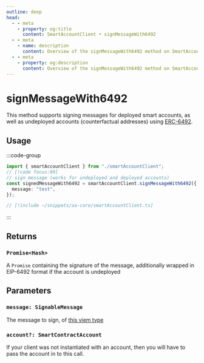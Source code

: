 ```yaml
---
outline: deep
head:
  - - meta
    - property: og:title
      content: SmartAccountClient • signMessageWith6492
  - - meta
    - name: description
      content: Overview of the signMessageWith6492 method on SmartAccountClient
  - - meta
    - property: og:description
      content: Overview of the signMessageWith6492 method on SmartAccountClient
---
```


# signMessageWith6492

This method supports signing messages for deployed smart accounts, as well as undeployed accounts (counterfactual addresses) using [ERC-6492](https://eips.ethereum.org/EIPS/eip-6492).

## Usage

:::code-group

```ts [example.ts]
import { smartAccountClient } from "./smartAccountClient";
// [!code focus:99]
// sign message (works for undeployed and deployed accounts)
const signedMessageWith6492 = smartAccountClient.signMessageWith6492({
  message: "test",
});
```

```ts [smartAccountClient.ts]
// [!include ~/snippets/aa-core/smartAccountClient.ts]
```

:::

## Returns

### `Promise<Hash>`

A `Promise` containing the signature of the message, additionally wrapped in EIP-6492 format if the account is undeployed

## Parameters

### `message: SignableMessage`

The message to sign, of [this viem type](https://viem.sh/docs/actions/wallet/signMessage.html#message)

### `account?: SmartContractAccount`

If your client was not instantiated with an account, then you will have to pass the account in to this call.

